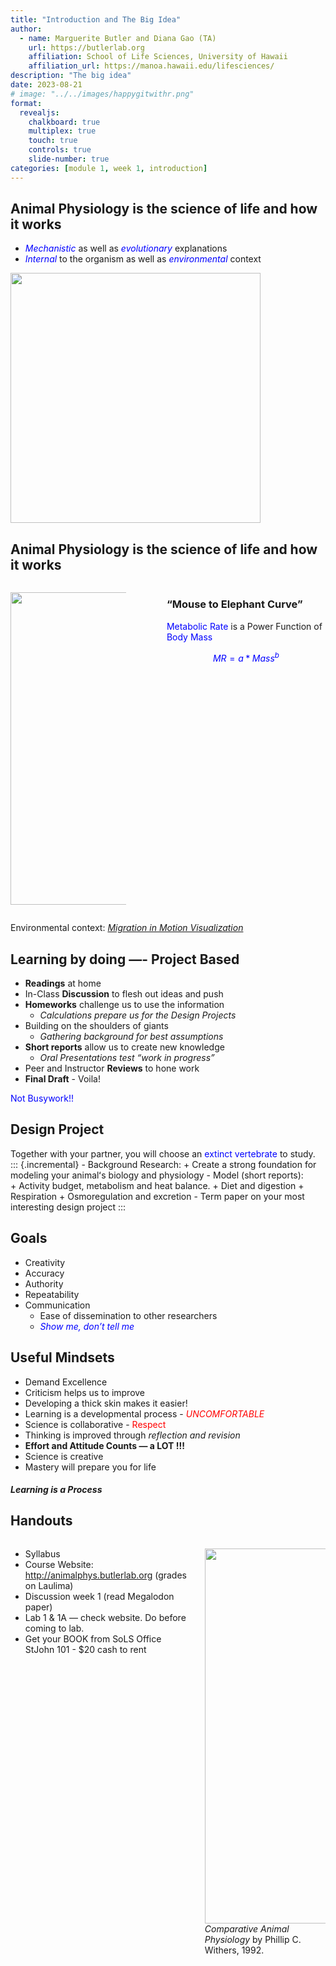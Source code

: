 ```yaml
---
title: "Introduction and The Big Idea"
author:
  - name: Marguerite Butler and Diana Gao (TA)  
    url: https://butlerlab.org
    affiliation: School of Life Sciences, University of Hawaii
    affiliation_url: https://manoa.hawaii.edu/lifesciences/
description: "The big idea"
date: 2023-08-21
# image: "../../images/happygitwithr.png"
format: 
  revealjs:
    chalkboard: true 
    multiplex: true
    touch: true 
    controls: true 
    slide-number: true 
categories: [module 1, week 1, introduction]
---
```


## Animal Physiology is the science of life and how it works {.smaller}

::: {.incremental}
- [_Mechanistic_]{style="color: blue"} as well as [_evolutionary_]{style="color: blue"} explanations
- [_Internal_]{style="color: blue"} to the organism as well as [_environmental_]{style="color: blue"} context  
:::

::: {.fragment}
![](../../images/AerobicRespiration.jpg){.absolute height="400"}
:::



## Animal Physiology is the science of life and how it works {.smaller}

::: {.columns}
::: {.column width="40%"}
![](../../images/MouseElephantCurve.jpg){.absolute left=0 height="500"}
:::
::: {.column width="5%"}
:::
::: {.column width="55%"}

### “Mouse to Elephant Curve”
[Metabolic Rate]{style="color: blue"} is a Power Function of [Body Mass]{style="color: blue"}

[$$MR = a*Mass^b$$]{style="color: blue"}
:::
:::

::: footer
Environmental context: [_Migration in Motion Visualization_](http://blog.nature.org/science/2016/08/19/migration-in-motion-visualizing-species-movements-due-to-climate-change/)
:::

## Learning by doing —- Project Based {.scrollable}

::: {.incremental}
- __Readings__ at home
- In-Class __Discussion__ to flesh out ideas and push
- __Homeworks__ challenge us to use the information
  + _Calculations prepare us for the Design Projects_
- Building on the shoulders of giants 
  + _Gathering background for best assumptions_
- __Short reports__ allow us to create new knowledge
  + _Oral Presentations test “work in progress”_
- Peer and Instructor __Reviews__ to hone work
- __Final Draft__ - Voila! 
:::
[Not Busywork!!]{style="color: blue"}

## Design Project {.scrollable  .smaller}
Together with your partner, you will choose an [extinct vertebrate]{style="color: blue"} to study.  
::: {.incremental}
- Background Research: 
  + Create a strong foundation for modeling your animalʻs biology and physiology
- Model (short reports):  
  + Activity budget, metabolism and heat balance. 
  + Diet and digestion
  + Respiration
  + Osmoregulation and excretion
- Term paper on your most interesting design project
:::


## Goals

- Creativity
- Accuracy
- Authority
- Repeatability
- Communication
  + Ease of dissemination to other researchers
  + [_Show me, don't tell me_]{style="color: blue"}

## Useful Mindsets {.smaller}

::: {.incremental}
- Demand Excellence
- Criticism helps us to improve
- Developing a thick skin makes it easier!
- Learning is a developmental process - [_UNCOMFORTABLE_]{style="color: red"}
- Science is collaborative - [Respect]{style="color: red"}
- Thinking is improved through _reflection and revision_
- __Effort and Attitude Counts — a LOT !!!__
- Science is creative
- Mastery will prepare you for life  
:::  

#### _Learning is a Process_


## Handouts 

::: {.columns}  

::: {.column width="60%"}  
- Syllabus
- Course Website: <http://animalphys.butlerlab.org> (grades on Laulima)
- Discussion week 1 (read Megalodon paper)
- Lab 1 & 1A — check website. Do before coming to lab.
- Get your BOOK from SoLS Office StJohn 101 - $20 cash to rent  
:::  

::: {.column width=40%}  
![](../../images/book.jpg){.absolute height="600"}
_Comparative Animal Physiology_ by Phillip C. Withers, 1992.
:::  

:::

